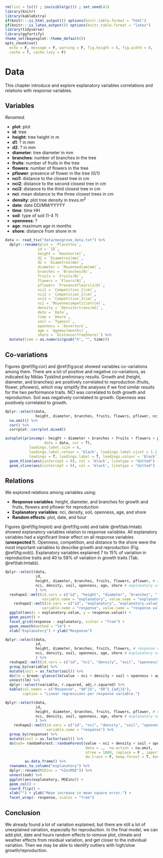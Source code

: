 ```r
rm(list = ls()) ; invisible(gc()) ; set.seed(42)
library(knitr)
library(kableExtra)
if(knitr:::is_html_output()) options(knitr.table.format = "html") 
if(knitr:::is_latex_output()) options(knitr.table.format = "latex") 
library(tidyverse)
library(ggfortify)
theme_set(bayesplot::theme_default())
opts_chunk$set(
  echo = F, message = F, warning = F, fig.height = 6, fig.width = 8,
  cache = T, cache.lazy = F)
```

# Data

This chapter introduce and explore explanatory variables correlations and relations with response variables.


## Variables 

*Renamed.*

* **plot**: plot
* **id**: tree 
* **height**: tree height in m
* **d1**: ? in mm
* **d2**: ? in mm
* **diameter**: tree diameter in mm
* **branches**: number of branches in the tree
* **fruits**: number of fruits in the tree
* **flowers**:  number of flowers in the tree
* **pflower**: presence of flower in the tree (0/1) 
* **nci1**: distance to the closest tree in cm
* **nci2**: distance to the second closest tree in cm
* **nci3**: distance to the third closest tree in cm
* **nci**: mean distance to the three closest trees in cm
* **density**: plot tree density in $trees.m^2$
* **date**: date DD/MM/YYYYY
* **time**: time HH
* **soil**: type of soil (1-4 ?)
* **openness**: ?
* **age**: maximum age in months
* **shore**: distance from shore in m  

```r
data <- read_tsv("data/mangrove_data.txt") %>% 
  dplyr::rename(plot = `Placettes`,
               id = `ID`,
               height = `Hauteur(m)`,
               d1 = `Diametre1(mm)`,
               d2 = `Diametre2(mm)`,
               diameter = `Moyennediam(mm)`,
               branches = `Branches(N)`,
               fruits = `Fruits(N)`,
               flowers = `Fleurs(N)`,
               pflower= `Presencefleurs(1/0)`,
               nci1 = `Competition_1(cm)`,
               nci2 = `Competition_2(cm)`,
               nci3 = `Competition_3(cm)`,
               nci = `Moyennecompetition(cm)`,
               density = `Densite(trees/m2)`,
               date = `Date`,
               time = `Heure`,
               soil = `Typesol`,
               openness = `Ouverture`,
               age = `Agemax(months)`,
               shore = `Distance(fromShore)`) %>% 
  mutate(time = as.numeric(gsub("h", "", time)))
```

## Co-variations

Figures \@ref(fig:cor) and \@ref(fig:pca) showed variables co-variations among them.
There are a lot of positive and negative co-variations, as indicated by Niklas Tysklind preliminary results.
Growth and (height, diameter, and branches) are positively correlated to reproduction (fruits, flower, pflowers),
which may simplify the analyses if we find similar results for the two performance traits.
NCI was correlated to both growth and reproduction.
Soil was negatively correlated to growth.
Openness was positively correlated to growth.

```r
dplyr::select(data, 
              height, diameter, branches, fruits, flowers, pflower, nci, density, soil, openness, age, shore) %>% 
  na.omit() %>%
  cor() %>% 
  corrplot::corrplot.mixed()
```

```r
autoplot(princomp(~ height + diameter + branches + fruits + flowers + pflower + nci + density + soil + openness + age + shore,
                  data = data, cor = T),
           loadings.label.size = 6,
           loadings.label.colour = 'black', loadings.label.vjust = 1.1,
           loadings = T, loadings.label = T, loadings.colour = 'black') +
  geom_hline(aes(yintercept = 0), col = 'black', linetype = "dotted") +
  geom_vline(aes(xintercept = 0), col = 'black', linetype = "dotted")
```

## Relations

We explored relations among variables using:

* **Response variables**: height, diameter, and branches for growth and fruits, flowers and pflower for reproduction
* **Explanatory variables**: nci, density, soil, openness, age, and shore
* **Random effects**: plot, date, and hour


Figures \@ref(fig:lmplot) and \@ref(fig:oob) and table \@ref(tab:lmtab) showed explanatory variables relation to response variables.
All explanatory variables had a significant linear effect on all response variables (**unexpected !**).
Openness, competition, and distance to the shore were the most important variables to describe growth and reproduction (Fig. \@ref(fig:oob)).
Explanatory variables explained 7 to 15% of variation in reproductive traits and 40 to 58% of variation in growth traits (Tab. \@ref(tab:lmtab)).

```r
dplyr::select(data,
              id,
              height, diameter, branches, fruits, flowers, pflower, # response variables
              nci, density, soil, openness, age, shore # explanatory variables
              ) %>% 
  reshape2::melt(id.vars = c("id", "height", "diameter", "branches", "fruits", "flowers", "pflower"),
                 variable.name = "explanatory", value.name = "explanatory.value") %>% 
    reshape2::melt(id.vars = c("id", "explanatory", "explanatory.value"),
                 variable.name = "response", value.name = "response.value") %>% 
  ggplot(aes(x = explanatory.value, y = response.value)) +
  geom_point() +
  facet_grid(response ~ explanatory, scales = "free") +
  geom_smooth(method = "lm") +
  xlab("Explanatory") + ylab("Response")
```

```r
dplyr::select(data,
              id,
              height, diameter, branches, fruits, flowers, # response variables
              nci, density, soil, openness, age, shore # explanatory variables
              ) %>% 
  reshape2::melt(id.vars = c("id", "nci", "density", "soil", "openness", "age", "shore")) %>% 
  group_by(variable) %>%
  mutate(soil = as.factor(soil)) %>% 
  do(lm = broom::glance(lm(value ~ nci + density + soil + openness + age + shore, data = .))) %>% 
  unnest(lm) %>% 
  dplyr::select(variable, r.squared, adj.r.squared) %>% 
  kable(col.names = c("Response", "$R^2$", "$R^2_{adj}$"),
        caption = "Linear regressions per response variable.")
```

```r
dplyr::select(data,
              id,
              height, diameter, branches, fruits, flowers, pflower, # response variables
              nci, density, soil, openness, age, shore # explanatory variables
              ) %>% 
    reshape2::melt(id.vars = c("id", "nci", "density", "soil", "openness", "age", "shore"),
                   variable.name = "response") %>% 
  group_by(response) %>%
  mutate(soil = as.factor(soil)) %>% 
  do(oob= randomForest::randomForest(value ~ nci + density + soil + openness + age + shore,
                                     data = .,  na.action = na.omit,
                                     ntree = 1000, replace = F , importance = T,
                                     do.trace = F, keep.forest = T, keep.inbag = T)$importance %>% 
         as.data.frame() %>%
  rownames_to_column("explanatory") %>%
  dplyr::rename(MSEinc = "%IncMSE")) %>% 
  unnest(oob) %>% 
  ggplot(aes(explanatory, MSEinc)) +
  geom_col() +
  coord_flip() +
  xlab("") + ylab("Mean increase in mean square error.") +
  facet_wrap(~ response, scales = "free")
```


## Conclusion

We already found a lot of variation explained, but there are still a lot of unexplained variation, especially for reproduction. 
In the final model, we can add plot, date and hours random effects to remove plot, climate and weather effects from residual variation,
and get closer to the individual variation.
Then we may be able to identify outliers with high/slow growth/reproduction.

